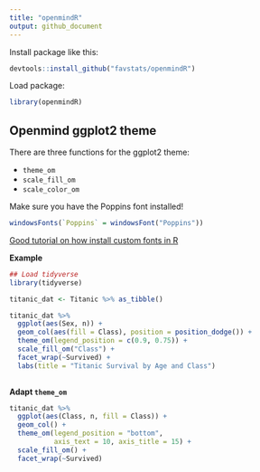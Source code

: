 ```yaml
---
title: "openmindR"
output: github_document
---
```


Install package like this:

```r
devtools::install_github("favstats/openmindR")
```

Load package:

```r
library(openmindR)
```


## Openmind ggplot2 theme

There are three functions for the ggplot2 theme:

+ `theme_om`
+ `scale_fill_om`
+ `scale_color_om`

Make sure you have the Poppins font installed!

```r
windowsFonts(`Poppins` = windowsFont("Poppins"))

```


[Good tutorial on how install custom fonts in R](https://www.andrewheiss.com/blog/2017/09/27/working-with-r-cairo-graphics-custom-fonts-and-ggplot/)

**Example**

```r
## Load tidyverse
library(tidyverse)

titanic_dat <- Titanic %>% as_tibble()

titanic_dat %>% 
  ggplot(aes(Sex, n)) +
  geom_col(aes(fill = Class), position = position_dodge()) +
  theme_om(legend_position = c(0.9, 0.75)) +
  scale_fill_om("Class") +
  facet_wrap(~Survived) +
  labs(title = "Titanic Survival by Age and Class") 
  
```

**Adapt `theme_om`**

```r
titanic_dat %>% 
  ggplot(aes(Class, n, fill = Class)) +
  geom_col() +
  theme_om(legend_position = "bottom",
           axis_text = 10, axis_title = 15) +
  scale_fill_om() +
  facet_wrap(~Survived)
```



